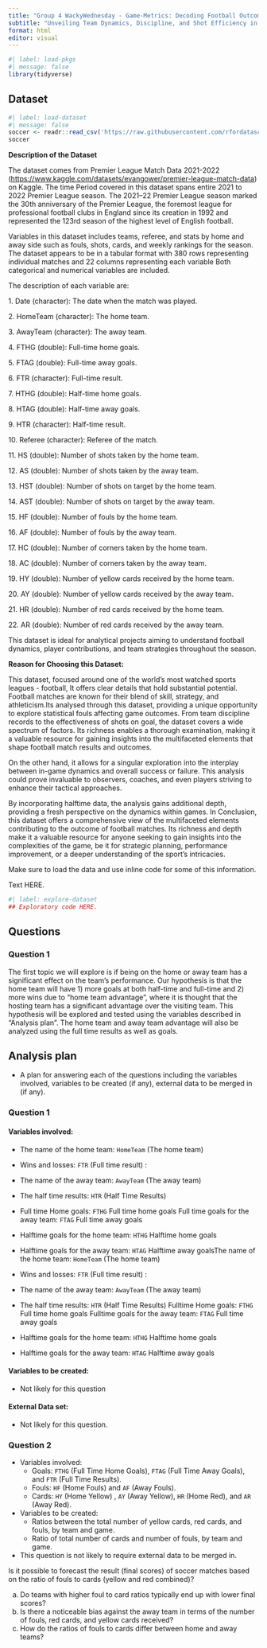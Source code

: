 ```yaml
---
title: "Group 4 WackyWednesday - Game-Metrics: Decoding Football Outcomes Through Statistical Precision - Premier League"
subtitle: "Unveiling Team Dynamics, Discipline, and Shot Efficiency in the World of Football"
format: html
editor: visual
---
```


```r
#| label: load-pkgs
#| message: false
library(tidyverse)
```

## Dataset

```r
#| label: load-dataset
#| message: false
soccer <- readr::read_csv('https://raw.githubusercontent.com/rfordatascience/tidytuesday/master/data/2023/2023-04-04/soccer21-22.csv')
soccer
```

**Description of the Dataset**

The dataset comes from Premier League Match Data 2021-2022 (<https://www.kaggle.com/datasets/evangower/premier-league-match-data>) on Kaggle. The time Period covered in this dataset spans entire 2021 to 2022 Premier League season. The 2021–22 Premier League season marked the 30th anniversary of the Premier League, the foremost league for professional football clubs in England since its creation in 1992 and represented the 123rd season of the highest level of English football.

Variables in this dataset includes teams, referee, and stats by home and away side such as fouls, shots, cards, and weekly rankings for the season. The dataset appears to be in a tabular format with 380 rows representing individual matches and 22 columns representing each variable Both categorical and numerical variables are included.

The description of each variable are:

1\. Date (character): The date when the match was played.

2\. HomeTeam (character): The home team.

3\. AwayTeam (character): The away team.

4\. FTHG (double): Full-time home goals.

5\. FTAG (double): Full-time away goals.

6\. FTR (character): Full-time result.

7\. HTHG (double): Half-time home goals.

8\. HTAG (double): Half-time away goals.

9\. HTR (character): Half-time result.

10\. Referee (character): Referee of the match.

11\. HS (double): Number of shots taken by the home team.

12\. AS (double): Number of shots taken by the away team.

13\. HST (double): Number of shots on target by the home team.

14\. AST (double): Number of shots on target by the away team.

15\. HF (double): Number of fouls by the home team.

16\. AF (double): Number of fouls by the away team.

17\. HC (double): Number of corners taken by the home team.

18\. AC (double): Number of corners taken by the away team.

19\. HY (double): Number of yellow cards received by the home team.

20\. AY (double): Number of yellow cards received by the away team.

21\. HR (double): Number of red cards received by the home team.

22\. AR (double): Number of red cards received by the away team.

This dataset is ideal for analytical projects aiming to understand football dynamics, player contributions, and team strategies throughout the season.\

**Reason for Choosing this Dataset:**

This dataset, focused around one of the world's most watched sports leagues - football, It offers clear details that hold substantial potential. Football matches are known for their blend of skill, strategy, and athleticism.Its analysed through this dataset, providing a unique opportunity to explore statistical fouls affecting game outcomes. From team discipline records to the effectiveness of shots on goal, the dataset covers a wide spectrum of factors. Its richness enables a thorough examination, making it a valuable resource for gaining insights into the multifaceted elements that shape football match results and outcomes.

On the other hand, it allows for a singular exploration into the interplay between in-game dynamics and overall success or failure. This analysis could prove invaluable to observers, coaches, and even players striving to enhance their tactical approaches.

By incorporating halftime data, the analysis gains additional depth, providing a fresh perspective on the dynamics within games. In Conclusion, this dataset offers a comprehensive view of the multifaceted elements contributing to the outcome of football matches. Its richness and depth make it a valuable resource for anyone seeking to gain insights into the complexities of the game, be it for strategic planning, performance improvement, or a deeper understanding of the sport's intricacies.

Make sure to load the data and use inline code for some of this information.

Text HERE.

```r
#| label: explore-dataset
## Exploratory code HERE.
```

## Questions

### Question 1

The first topic we will explore is if being on the home or away team has a significant effect on the team's performance. Our hypothesis is that the home team will have 1) more goals at both half-time and full-time and 2) more wins due to "home team advantage", where it is thought that the hosting team has a significant advantage over the visiting team. This hypothesis will be explored and tested using the variables described in "Analysis plan". The home team and away team advantage will also be analyzed using the full time results as well as goals.

## Analysis plan

-   A plan for answering each of the questions including the variables involved, variables to be created (if any), external data to be merged in (if any).

### Question 1

#### Variables involved:

-   The name of the home team: `HomeTeam` (The home team)

-   Wins and losses: `FTR` (Full time result) :

-   The name of the away team: `AwayTeam` (The away team)

-   The half time results: `HTR` (Half Time Results)

-   Full time Home goals: `FTHG` Full time home goals Full time goals for the away team: `FTAG` Full time away goals

-   Halftime goals for the home team: `HTHG` Halftime home goals

-   Halftime goals for the away team: `HTAG` Halftime away goalsThe name of the home team: `HomeTeam` (The home team)

-   Wins and losses: `FTR` (Full time result) :

-   The name of the away team: `AwayTeam` (The away team)

-   The half time results: `HTR` (Half Time Results) Fulltime Home goals: `FTHG` Full time home goals Fulltime goals for the away team: `FTAG` Full time away goals

-   Halftime goals for the home team: `HTHG` Halftime home goals

-   Halftime goals for the away team: `HTAG` Halftime away goals

#### Variables to be created:

-   Not likely for this question

#### External Data set:

-   Not likely for this question.

### Question 2

-   Variables involved:
    -   Goals: `FTHG` (Full Time Home Goals), `FTAG` (Full Time Away Goals), and `FTR` (Full Time Results).
    -   Fouls: `HF` (Home Fouls) and `AF` (Away Fouls).
    -   Cards: `HY` (Home Yellow) , `AY` (Away Yellow), `HR` (Home Red), and `AR` (Away Red).
-   Variables to be created:
    -   Ratios between the total number of yellow cards, red cards, and fouls, by team and game.
    -   Ratio of total number of cards and number of fouls, by team and game.
-   This question is not likely to require external data to be merged in.

Is it possible to forecast the result (final scores) of soccer matches based on the ratio of fouls to cards (yellow and red combined)?

a.  Do teams with higher foul to card ratios typically end up with lower final scores?
b.  Is there a noticeable bias against the away team in terms of the number of fouls, red cards, and yellow cards received?
c.  How do the ratios of fouls to cards differ between home and away teams?
